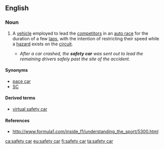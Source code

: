 ==English==

===Noun===
{{en-noun}}

# {{label|en|motor racing}} A [[vehicle]] employed to lead the [[competitor]]s in an [[auto racing|auto race]] for the duration of a few [[laps]], with the intention of restricting their speed while a [[hazard]] exists on the [[circuit]].
#* ''After a car crashed, the '''safety car''' was sent out to lead the remaining drivers safely past the site of the accident.''

====Synonyms====
* [[pace car]]
* [[SC]] {{gloss|abbreviation}}

====Derived terms====
* [[virtual safety car]]

====References====
* http://www.formula1.com/inside_f1/understanding_the_sport/5300.html

[[ca:safety car]]
[[eu:safety car]]
[[fi:safety car]]
[[ta:safety car]]